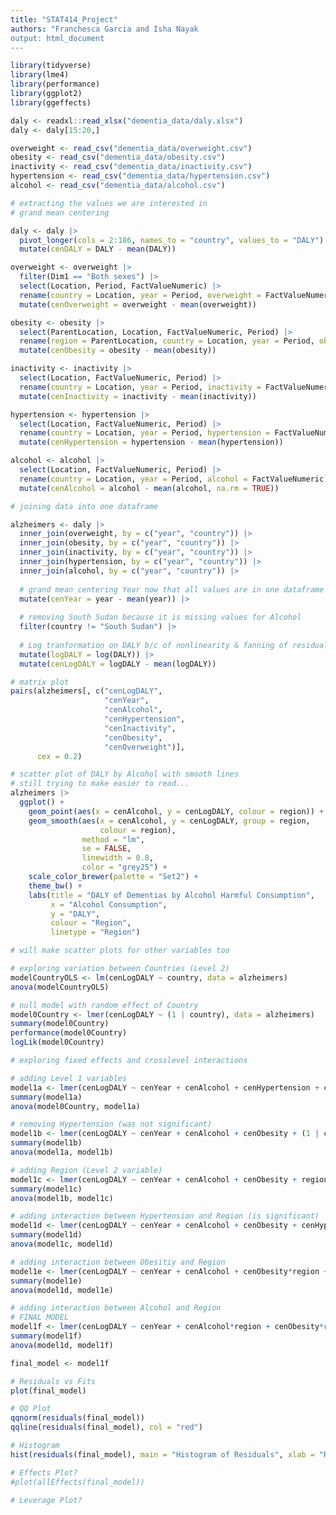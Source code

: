 ```yaml
---
title: "STAT414_Project"
authors: "Franchesca Garcia and Isha Nayak
output: html_document
---
```


```r

library(tidyverse)
library(lme4)
library(performance)
library(ggplot2)
library(ggeffects)

```

```r

daly <- readxl::read_xlsx("dementia_data/daly.xlsx")
daly <- daly[15:20,]

overweight <- read_csv("dementia_data/overweight.csv")
obesity <- read_csv("dementia_data/obesity.csv")
inactivity <- read_csv("dementia_data/inactivity.csv")
hypertension <- read_csv("dementia_data/hypertension.csv")
alcohol <- read_csv("dementia_data/alcohol.csv")

```

```r

# extracting the values we are interested in
# grand mean centering

daly <- daly |>
  pivot_longer(cols = 2:186, names_to = "country", values_to = "DALY") |>
  mutate(cenDALY = DALY - mean(DALY))

overweight <- overweight |>
  filter(Dim1 == "Both sexes") |>
  select(Location, Period, FactValueNumeric) |>
  rename(country = Location, year = Period, overweight = FactValueNumeric) |>
  mutate(cenOverweight = overweight - mean(overweight))

obesity <- obesity |>
  select(ParentLocation, Location, FactValueNumeric, Period) |>
  rename(region = ParentLocation, country = Location, year = Period, obesity = FactValueNumeric) |>
  mutate(cenObesity = obesity - mean(obesity))

inactivity <- inactivity |>
  select(Location, FactValueNumeric, Period) |>
  rename(country = Location, year = Period, inactivity = FactValueNumeric) |>
  mutate(cenInactivity = inactivity - mean(inactivity))

hypertension <- hypertension |>
  select(Location, FactValueNumeric, Period) |>
  rename(country = Location, year = Period, hypertension = FactValueNumeric) |>
  mutate(cenHypertension = hypertension - mean(hypertension))

alcohol <- alcohol |>
  select(Location, FactValueNumeric, Period) |>
  rename(country = Location, year = Period, alcohol = FactValueNumeric) |>
  mutate(cenAlcohol = alcohol - mean(alcohol, na.rm = TRUE))

```

```r

# joining data into one dataframe

alzheimers <- daly |>
  inner_join(overweight, by = c("year", "country")) |>
  inner_join(obesity, by = c("year", "country")) |>
  inner_join(inactivity, by = c("year", "country")) |>
  inner_join(hypertension, by = c("year", "country")) |>
  inner_join(alcohol, by = c("year", "country")) |>
  
  # grand mean centering Year now that all values are in one dataframe
  mutate(cenYear = year - mean(year)) |>
  
  # removing South Sudan because it is missing values for Alcohol
  filter(country != "South Sudan") |>
  
  # Log tranformation on DALY b/c of nonlinearity & fanning of residuals of final model
  mutate(logDALY = log(DALY)) |>
  mutate(cenLogDALY = logDALY - mean(logDALY)) 

```

```r

# matrix plot
pairs(alzheimers[, c("cenLogDALY", 
                     "cenYear",
                     "cenAlcohol", 
                     "cenHypertension", 
                     "cenInactivity",
                     "cenObesity",
                     "cenOverweight")],
      cex = 0.2)

```


```r

# scatter plot of DALY by Alcohol with smooth lines
# still trying to make easier to read...
alzheimers |>
  ggplot() +
    geom_point(aes(x = cenAlcohol, y = cenLogDALY, colour = region)) +
    geom_smooth(aes(x = cenAlcohol, y = cenLogDALY, group = region, 
                    colour = region),
                method = "lm",
                se = FALSE,     
                linewidth = 0.8,
                color = "grey25") + 
    scale_color_brewer(palette = "Set2") +  
    theme_bw() +
    labs(title = "DALY of Dementias by Alcohol Harmful Consumption",
         x = "Alcohol Consumption",
         y = "DALY",
         colour = "Region", 
         linetype = "Region") 

# will make scatter plots for other variables too 

```

```r

# exploring variation between Countries (Level 2) 
modelCountryOLS <- lm(cenLogDALY ~ country, data = alzheimers)
anova(modelCountryOLS)

```

```r

# null model with random effect of Country
model0Country <- lmer(cenLogDALY ~ (1 | country), data = alzheimers)
summary(model0Country)
performance(model0Country)
logLik(model0Country)

```

```r

# exploring fixed effects and crosslevel interactions

# adding Level 1 variables
model1a <- lmer(cenLogDALY ~ cenYear + cenAlcohol + cenHypertension + cenObesity + (1 | country), data = alzheimers)
summary(model1a)
anova(model0Country, model1a)

# removing Hypertension (was not significant)
model1b <- lmer(cenLogDALY ~ cenYear + cenAlcohol + cenObesity + (1 | country), data = alzheimers)
summary(model1b)
anova(model1a, model1b)

# adding Region (Level 2 variable)
model1c <- lmer(cenLogDALY ~ cenYear + cenAlcohol + cenObesity + region + (1 | country), data = alzheimers)
summary(model1c)
anova(model1b, model1c)

# adding interaction between Hypertension and Region (is significant)
model1d <- lmer(cenLogDALY ~ cenYear + cenAlcohol + cenObesity + cenHypertension*region + (1 | country), data = alzheimers)
summary(model1d)
anova(model1c, model1d)

# adding interaction between Obesitiy and Region
model1e <- lmer(cenLogDALY ~ cenYear + cenAlcohol + cenObesity*region + cenHypertension*region + (1 | country), data = alzheimers)
summary(model1e)
anova(model1d, model1e)

# adding interaction between Alcohol and Region
# FINAL MODEL
model1f <- lmer(cenLogDALY ~ cenYear + cenAlcohol*region + cenObesity*region + cenHypertension*region + (1 | country), data = alzheimers)
summary(model1f)
anova(model1d, model1f)

final_model <- model1f
```

```r

# Residuals vs Fits
plot(final_model)

# QQ Plot
qqnorm(residuals(final_model))
qqline(residuals(final_model), col = "red")

# Histogram
hist(residuals(final_model), main = "Histogram of Residuals", xlab = "Residuals")

# Effects Plot?
#plot(allEffects(final_model))

# Leverage Plot?

```